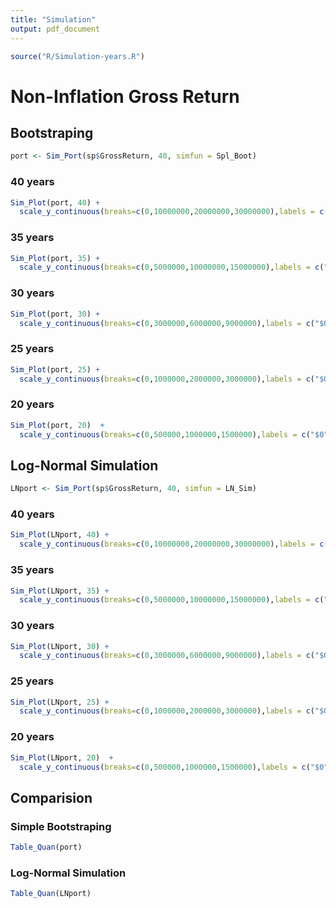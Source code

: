 ```yaml
---
title: "Simulation"
output: pdf_document
---
```


```r
source("R/Simulation-years.R")
```

# Non-Inflation Gross Return

## Bootstraping

```r
port <- Sim_Port(sp$GrossReturn, 40, simfun = Spl_Boot)
```

### 40 years
```r
Sim_Plot(port, 40) +
  scale_y_continuous(breaks=c(0,10000000,20000000,30000000),labels = c("$0", "$10,000,000", "$20,000,000", "$30,000,000"))
```

### 35 years
```r
Sim_Plot(port, 35) +
  scale_y_continuous(breaks=c(0,5000000,10000000,15000000),labels = c("$0", "$5,000,000", "$10,000,000", "$15,000,000"))
```

### 30 years
```r
Sim_Plot(port, 30) +
  scale_y_continuous(breaks=c(0,3000000,6000000,9000000),labels = c("$0", "$3,000,000", "$6,000,000", "$9,000,000"))
```

### 25 years
```r
Sim_Plot(port, 25) +
  scale_y_continuous(breaks=c(0,1000000,2000000,3000000),labels = c("$0", "$1,000,000", "$2,000,000", "$3,000,000"))
```

### 20 years
```r
Sim_Plot(port, 20)  +
  scale_y_continuous(breaks=c(0,500000,1000000,1500000),labels = c("$0", "$500,000", "$1,000,000", "$1,5000,000"))
```

## Log-Normal Simulation

```r
LNport <- Sim_Port(sp$GrossReturn, 40, simfun = LN_Sim)
```

### 40 years
```r
Sim_Plot(LNport, 40) +
  scale_y_continuous(breaks=c(0,10000000,20000000,30000000),labels = c("$0", "$10,000,000", "$20,000,000", "$30,000,000"))
```

### 35 years
```r
Sim_Plot(LNport, 35) +
  scale_y_continuous(breaks=c(0,5000000,10000000,15000000),labels = c("$0", "$5,000,000", "$10,000,000", "$15,000,000"))
```

### 30 years
```r
Sim_Plot(LNport, 30) +
  scale_y_continuous(breaks=c(0,3000000,6000000,9000000),labels = c("$0", "$3,000,000", "$6,000,000", "$9,000,000"))
```

### 25 years
```r
Sim_Plot(LNport, 25) +
  scale_y_continuous(breaks=c(0,1000000,2000000,3000000),labels = c("$0", "$1,000,000", "$2,000,000", "$3,000,000"))
```

### 20 years
```r
Sim_Plot(LNport, 20)  +
  scale_y_continuous(breaks=c(0,500000,1000000,1500000),labels = c("$0", "$500,000", "$1,000,000", "$1,5000,000"))
```

## Comparision

### Simple Bootstraping
```r
Table_Quan(port)
```

### Log-Normal Simulation
```r
Table_Quan(LNport)
```
